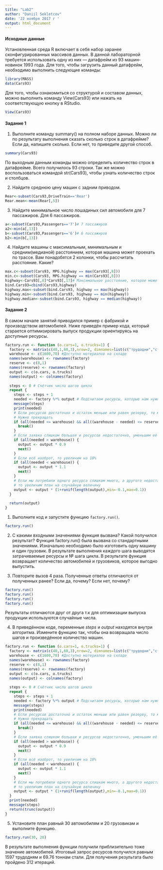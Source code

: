 ---
title: "Lab2"
author: "Daniil Sekletcov"
date: '22 ноября 2017 г '
output: html_document
---
#### Исходные данные

Установленная среда R включает в себя набор заранее сконфигурированных массивов данных. В данной лабораторной требуется использовать одну из них — датафрейм из 93 машин-новинок 1993 года. Для того, чтобы загрузить данный датафрейм, необходимо выполнить следующие команды:
```{r}
library(MASS)
data(Cars93)
```

Для того, чтобы ознакомиться со структурой и составом данных, можно выполнить команду View(Cars93) или нажать на соответствующую кнопку в RStudio.
```{r}
View(Cars93)
```

#### Задание 1

1. Выполните команду summary() на полном наборе данных. Можно ли по результату выполнения сказать сколько строк в датафрейме? Если да, напишите сколько. Если нет, то приведите другой способ.
```{r}
summary(Cars93)
```

По выходным данным команды можно определить количество строк в датафрейме. Всего получилось 93 строки. Так же можно воспользоваться командой str(Cars93), чтобы узнать количество строк и столбцов.

2. Найдите среднюю цену машин с задним приводом.
```{r}
Rear<-subset(Cars93,DriveTrain=='Rear')
Rear.mean<-mean(Rear[,5])
```

3. Найдите минимальное число лошадиных сил автомобиля для 7 пассажиров. Для 6 пассажиров.
```{r}
a<-subset(Cars93,Passengers=='7')# 7 пассажиров
a2<-min(a[,13])
b<-subset(Cars93,Passengers=='6')# 6 пассажиров
b2<-min(b[,13])
```

4. Найдите машины с максимальным, минимальным и средним(медианой) расстоянием, которая машина может проехать по трассе. Вам понадобятся 2 колонки, чтобы рассчитать расстояние. Какие?
```{r}
max.c<-subset(Cars93, MPG.highway == max(Cars93[,8]))
min.c<-subset(Cars93, MPG.highway == min(Cars93[,8]))
highway<-Cars93[,8]*Cars93[,17]# Максимальное расстояние, которое может пройти машина, колнки 8 и 17 (MPG.highway и Fuel.tank.capacity умножаются друг на друга) 
bind.Cars93=cbind(Cars93,highway)
highway.max<-subset(bind.Cars93, highway == max(highway)) 
highway.min<-subset(bind.Cars93, highway == min(highway)) 
highway.median<-subset(bind.Cars93, highway == median(highway))
```

#### Задание 2

В самом начале занятий приводился пример с фабрикой и производством автомобилей. Ниже приведён пример кода, который старается оптимизировать выпуск продукции ориентируясь на доступные ресурсы.
```{r}
factory.run <- function (o.cars=1, o.trucks=1) {
  factory <- matrix(c(40,1,60,3),nrow=2, dimnames=list(c("трудодни","сталь"),c("автомобили","грузовики")))
  warehouse <- c(1600,70) #Доступно материалов на складе
  names(warehouse) <- rownames(factory)
  reserve <- c(8,1)
  names(reserve) <- rownames(factory)
  output <- c(o.cars, o.trucks)
  names(output) <- colnames(factory)
  
  steps <- 0 # Счётчик числа шагов цикла
  repeat {
    steps <- steps + 1
    needed <- factory %*% output # Подсчитаем ресурсы, которые нам нужны для производства требуемого кол-ва машин
    message(steps)
    print(needed)
    # Если ресурсов достаточно и остаток меньше или равен резерву, то мы произвели максимум возможного.
    # Нужно прекращать
    if (all(needed <= warehouse) && all((warehouse - needed) <= reserve)) {
      break()
    }
    # Если заявка слишком большая и ресурсов недостаточно, уменьшим её на 10%
    if (all(needed > warehouse)) {
      output <- output * 0.9
      next()
    }
    # Если всё наоброт, то увеличим на 10%
    if (all(needed < warehouse)) {
      output <- output * 1.1
      next()
    }
    # Если мы потребили одного ресурса слишком много, а другого недостаточно,
    # то увеличим план на случайную величину
    output <- output * (1+runif(length(output),min=-0.1,max=0.1))
  }
  
  return(output)
}
```

1. Выполните код и запустите функцию ``factory.run()``.
```{r}
factory.run()
```

2. С какими входными значениями функция вызвана? Какой получился результат?
Функция factory.run() была вызвана со стандартными значениями. Изначально необходимо было изготовить одну машину и один грузовик. В результате выполнения каждого шага выводятся затрачиваемые ресурсы и № шага цикла. В результате функция возвращает количество автомобилей и грузовиков, которое выгодно выпустить.

3. Повторите вызов 4 раза. Полученные ответы отличаются от полученных ранее? Если да, почему? Если нет, почему?
```{r}
factory.run()
factory.run()
factory.run()
factory.run()
```

Результаты отличаются друг от друга т.к для оптимизации выпуска продукции используются случайные числа.

4. В приведённом коде, переменные _steps_ и _output_ находятся внутри алгоритма. Измените функцию так, чтобы она возвращала число шагов и произведённое количество машин.
```{r}
factory.run <- function (o.cars=1, o.trucks=1) {
  factory <- matrix(c(40,1,60,3),nrow=2, dimnames=list(c("трудодни","сталь"),c("автомобили","грузовики")))
  warehouse <- c(1600,70) #Доступно материалов на складе
  names(warehouse) <- rownames(factory)
  reserve <- c(8,1)
  names(reserve) <- rownames(factory)
  output <- c(o.cars, o.trucks)
  names(output) <- colnames(factory)
  
  steps <- 0 # Счётчик числа шагов цикла
  repeat {
    steps <- steps + 1
    needed <- factory %*% output # Подсчитаем ресурсы, которые нам нужны для производства требуемого кол-ва машин
    message(steps)
    print(needed)
    # Если ресурсов достаточно и остаток меньше или равен резерву, то мы произвели максимум возможного.
    # Нужно прекращать
    if (all(needed <= warehouse) && all((warehouse - needed) <= reserve)) {
      break()
    }
    # Если заявка слишком большая и ресурсов недостаточно, уменьшим её на 10%
    if (all(needed > warehouse)) {
      output <- output * 0.9
      next()
    }
    # Если всё наоброт, то увеличим на 10%
    if (all(needed < warehouse)) {
      output <- output * 1.1
      next()
    }
    # Если мы потребили одного ресурса слишком много, а другого недостаточно,
    # то увеличим план на случайную величину
    output <- output * (1+runif(length(output),min=-0.1,max=0.1))
  }
  print(needed)
  message(steps)
  return(trunc(output))
}

```

5. Установите план равный 30 автомобилям и 20 грузовикам и выполните функцию.
```{r}
factory.run(30, 20)
```
В результате выполнения функции получили приблизительно тоже значение автомобилей. Итоговый запрос ресурсов получился равным 1597 трудодням и 69.76 тоннам стали. Для получения результата было пройдено 312 итераций.